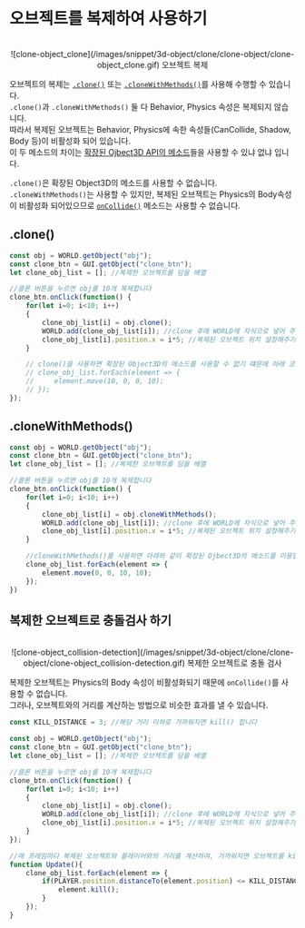 # 오브젝트를 복제하여 사용하기

<br/>
<center>
    ![clone-object_clone](/images/snippet/3d-object/clone/clone-object/clone-object_clone.gif) 오브젝트 복제
</center>

오브젝트의 복제는 [`.clone()`](/kr/script/built-in/three/object3d#clone) 또는 [`.cloneWithMethods()`](/kr/script/api/object3d#clonewithmethods)를 사용해 수행할 수 있습니다.  
`.clone()`과 `.cloneWithMethods()` 둘 다 Behavior, Physics 속성은 복제되지 않습니다.  
따라서 복제된 오브젝트는 Behavior, Physics에 속한 속성들(CanCollide, Shadow, Body 등)이 비활성화 되어 있습니다.  
이 두 메소드의 차이는 [확장된 Ojbect3D API의 메소드](/kr/script/api/object3d)들을 사용할 수 있냐 없냐 입니다.  

`.clone()`은 확장된 Object3D의 메소드를 사용할 수 없습니다.  
`.cloneWithMethods()`는 사용할 수 있지만, 복제된 오브젝트는 Physics의 Body속성이 비활성화 되어있으므로 [`onCollide()`](/kr/script/api/object3d#oncollide) 메소드는 사용할 수 없습니다.  

## .clone()

```js showLineNumbers copy
const obj = WORLD.getObject("obj");
const clone_btn = GUI.getObject("clone_btn");
let clone_obj_list = []; //복제한 오브젝트를 담을 배열

//클론 버튼을 누르면 obj를 10개 복제합니다
clone_btn.onClick(function() {
    for(let i=0; i<10; i++)
    {
        clone_obj_list[i] = obj.clone();
        WORLD.add(clone_obj_list[i]); //clone 후에 WORLD에 자식으로 넣어 주어야 사용 가능합니다
        clone_obj_list[i].position.x = i*5; //복제된 오브젝트 위치 설정해주기
    }

    // clone()을 사용하면 확장된 Object3D의 메소드를 사용할 수 없기 떄문에 아래 코드를 실행할 때 에러가납니다
    // clone_obj_list.forEach(element => {
    //     element.move(10, 0, 0, 10);
    // });
});
```

## .cloneWithMethods()

```js showLineNumbers copy
const obj = WORLD.getObject("obj");
const clone_btn = GUI.getObject("clone_btn");
let clone_obj_list = []; //복제한 오브젝트를 담을 배열

//클론 버튼을 누르면 obj를 10개 복제합니다
clone_btn.onClick(function() {
    for(let i=0; i<10; i++)
    {
        clone_obj_list[i] = obj.cloneWithMethods();
        WORLD.add(clone_obj_list[i]); //clone 후에 WORLD에 자식으로 넣어 주어야 사용 가능합니다
        clone_obj_list[i].position.x = i*5; //복제된 오브젝트 위치 설정해주기
    }

    //cloneWithMethods()를 사용하면 아래와 같이 확장된 Ojbect3D의 메소드를 이용할 수 있습니다
    clone_obj_list.forEach(element => {
        element.move(0, 0, 10, 10);
    });
})
```

## 복제한 오브젝트로 충돌검사 하기

<br/>
<center>
    ![clone-object_collision-detection](/images/snippet/3d-object/clone/clone-object/clone-object_collision-detection.gif) 복제한 오브젝트로 충돌 검사
</center>

복제한 오브젝트는 Physics의 Body 속성이 비활성화되기 때문에 `onCollide()`를 사용할 수 없습니다.  
그러나, 오브젝트와의 거리를 계산하는 방법으로 비슷한 효과를 낼 수 있습니다.  

```js showLineNumbers copy
const KILL_DISTANCE = 3; //해당 거리 이하로 가까워지면 kill() 합니다

const obj = WORLD.getObject("obj");
const clone_btn = GUI.getObject("clone_btn");
let clone_obj_list = []; //복제한 오브젝트를 담을 배열

//클론 버튼을 누르면 obj를 10개 복제합니다
clone_btn.onClick(function() {
    for(let i=0; i<10; i++)
    {
        clone_obj_list[i] = obj.clone();
        WORLD.add(clone_obj_list[i]); //clone 후에 WORLD에 자식으로 넣어 주어야 사용 가능합니다
        clone_obj_list[i].position.x = i*5; //복제된 오브젝트 위치 설정해주기
    }
});

//매 프레임마다 복제된 오브젝트와 플레이어와의 거리를 계산하여, 가까워지면 오브젝트를 kill() 합니다
function Update(){
    clone_obj_list.forEach(element => {
        if(PLAYER.position.distanceTo(element.position) <= KILL_DISTANCE){
            element.kill();
        }
    });
}
```